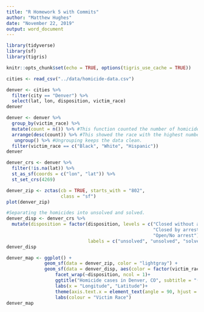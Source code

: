```yaml
---
title: "R Homework 5 with Commits"
author: "Matthew Hughes"
date: "November 22, 2019"
output: word_document
---
```

```r
library(tidyverse)
library(sf)
library(tigris)
```


```r
knitr::opts_chunk$set(echo = TRUE, options(tigris_use_cache = TRUE))
```

```r
cities <- read_csv("../data/homicide-data.csv")
```
```r
denver <- cities %>% 
  filter(city == "Denver") %>% 
  select(lat, lon, disposition, victim_race)
denver
```
```r
denver <- denver %>% 
  group_by(victim_race) %>% 
  mutate(count = n()) %>% #This function counted the number of homicides per race.
  arrange(desc(count)) %>% #This showed the race with the highest number of homicides on top. 
   ungroup() %>% #Ungrouping keeps the data clean. 
  filter(victim_race == c("Black", "White", "Hispanic")) 
denver
```
```r
denver_crs <- denver %>% 
  filter(!is.na(lat)) %>% 
  st_as_sf(coords = c("lon", "lat")) %>% 
  st_set_crs(4269)
```

```r
denver_zip <- zctas(cb = TRUE, starts_with = "802", 
                    class = "sf")
plot(denver_zip)
```

```r
#Separating the homicides into unsolved and solved. 
denver_disp <- denver_crs %>% 
  mutate(disposition = factor(disposition, levels = c("Closed without arrest",
                                                      "Closed by arrest", 
                                                      "Open/No arrest"),
                              labels = c("unsolved", "unsolved", "solved")))
denver_disp
```

```r
denver_map <- ggplot() + 
              geom_sf(data = denver_zip, color = "lightgray") + 
              geom_sf(data = denver_disp, aes(color = factor(victim_race)), show.legend = 'point')+
                  facet_wrap(~disposition, ncol = 1)+
                  ggtitle("Homicide cases in Denver, CO", subtitle = "(By Zipcode)")+
                  labs(x = "Longitude", "Latitude")+
                  theme(axis.text.x = element_text(angle = 90, hjust = 1))+
                  labs(colour = "Victim Race") 
denver_map
```






